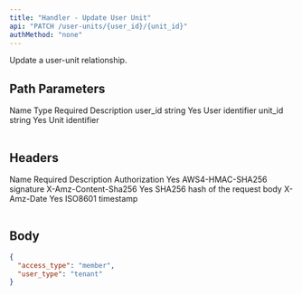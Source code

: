 ```yaml
---
title: "Handler - Update User Unit"
api: "PATCH /user-units/{user_id}/{unit_id}"
authMethod: "none"
---
```


Update a user-unit relationship.

## Path Parameters

<Table>
  <Table.Head>
    <Table.Row>
      <Table.Header>Name</Table.Header>
      <Table.Header>Type</Table.Header>
      <Table.Header>Required</Table.Header>
      <Table.Header>Description</Table.Header>
    </Table.Row>
  </Table.Head>
  <Table.Body>
    <Table.Row>
      <Table.Cell>user_id</Table.Cell>
      <Table.Cell>string</Table.Cell>
      <Table.Cell>Yes</TableCell>
      <Table.Cell>User identifier</TableCell>
    </Table.Row>
    <Table.Row>
      <Table.Cell>unit_id</Table.Cell>
      <Table.Cell>string</TableCell>
      <Table.Cell>Yes</TableCell>
      <Table.Cell>Unit identifier</TableCell>
    </Table.Row>
  </Table.Body>
</Table>

## Headers

<Table>
  <Table.Head>
    <Table.Row>
      <Table.Header>Name</Table.Header>
      <Table.Header>Required</Table.Header>
      <Table.Header>Description</Table.Header>
    </Table.Row>
  </Table.Head>
  <Table.Body>
    <Table.Row>
      <Table.Cell>Authorization</TableCell>
      <Table.Cell>Yes</TableCell>
      <Table.Cell>AWS4-HMAC-SHA256 signature</TableCell>
    </Table.Row>
    <Table.Row>
      <Table.Cell>X-Amz-Content-Sha256</TableCell>
      <Table.Cell>Yes</TableCell>
      <Table.Cell>SHA256 hash of the request body</TableCell>
    </Table.Row>
    <Table.Row>
      <Table.Cell>X-Amz-Date</TableCell>
      <Table.Cell>Yes</TableCell>
      <Table.Cell>ISO8601 timestamp</TableCell>
    </Table.Row>
  </Table.Body>
</Table>

## Body

```json
{
  "access_type": "member",
  "user_type": "tenant"
}
```

